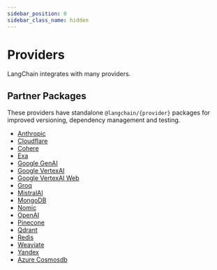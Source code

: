 ```yaml
---
sidebar_position: 0
sidebar_class_name: hidden
---
```


# Providers

LangChain integrates with many providers.

## Partner Packages

These providers have standalone `@langchain/{provider}` packages for improved versioning, dependency management and testing.

- [Anthropic](https://www.npmjs.com/package/@langchain/anthropic)
- [Cloudflare](https://www.npmjs.com/package/@langchain/cloudflare)
- [Cohere](https://www.npmjs.com/package/@langchain/cohere)
- [Exa](https://www.npmjs.com/package/@langchain/exa)
- [Google GenAI](https://www.npmjs.com/package/@langchain/google-genai)
- [Google VertexAI](https://www.npmjs.com/package/@langchain/google-vertexai)
- [Google VertexAI Web](https://www.npmjs.com/package/@langchain/google-vertexai-web)
- [Groq](https://www.npmjs.com/package/@langchain/groq)
- [MistralAI](https://www.npmjs.com/package/@langchain/mistralai)
- [MongoDB](https://www.npmjs.com/package/@langchain/mongodb)
- [Nomic](https://www.npmjs.com/package/@langchain/nomic)
- [OpenAI](https://www.npmjs.com/package/@langchain/openai)
- [Pinecone](https://www.npmjs.com/package/@langchain/pinecone)
- [Qdrant](https://www.npmjs.com/package/@langchain/qdrant)
- [Redis](https://www.npmjs.com/package/@langchain/redis)
- [Weaviate](https://www.npmjs.com/package/@langchain/weaviate)
- [Yandex](https://www.npmjs.com/package/@langchain/yandex)
- [Azure Cosmosdb](https://www.npmjs.com/package/@langchain/azure-cosmosdb)
